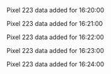 Pixel 223 data added for 16:20:00

Pixel 223 data added for 16:21:00

Pixel 223 data added for 16:22:00

Pixel 223 data added for 16:23:00

Pixel 223 data added for 16:24:00

